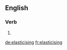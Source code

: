 ==English==

===Verb===
{{head|en|present participle}}

# {{present participle of|elasticise|lang=en}}

[[de:elasticising]]
[[fr:elasticising]]